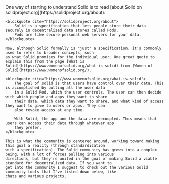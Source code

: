 
<Content>
    One way of starting to understand Solid is to read [about Solid on
    solidproject.org](https://solidproject.org/about):

    <blockquote cite="https://solidproject.org/about">
        Solid is a specification that lets people store their data securely in decentralized data stores called Pods.
        Pods are like secure personal web servers for your data.
    </blockquote>

    Now, although Solid formally is "just" a specification, it's commonly used to refer to broader concepts, such
    as what Solid promises for the individual user. One great quote to explain this from the page [What is
    Solid](https://www.womenofsolid.org/what-is-solid) from [Women of Solid](https://www.womenofsolid.org/).

    <blockquote cite="https://www.womenofsolid.org/what-is-solid">
        The goal of solid is that users have control over their data. This is accomplished by putting all the user data
        in a Solid Pod, which the user controls. The user can then decide with which people and apps they want to share
        their data, which data they want to share, and what kind of access they want to give to users or apps. They can
        also revoke access at any time.

        With Solid, the app and the data are decoupled. This means that users can access their data through whatever app
        they prefer.
    </blockquote>

    This is what the community is centered around, working toward making this goal a reality (through standardization
    with a specification). The Solid community has grown into a complex being, with a lot of forces pulling into various
    directions, but they're united in the goal of making Solid a viable standard for decentralized data. If you want to
    get into the community I suggest to check out the various Solid community tools that I've listed down below, like
    chats and various projects.
</Content>
